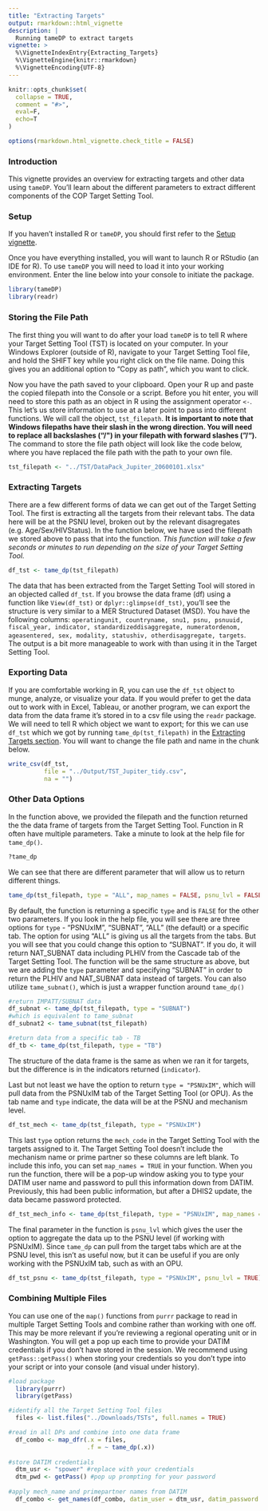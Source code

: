 ```yaml
---
title: "Extracting Targets"
output: rmarkdown::html_vignette
description: |
  Running tameDP to extract targets
vignette: >
  %\VignetteIndexEntry{Extracting_Targets}
  %\VignetteEngine{knitr::rmarkdown}
  %\VignetteEncoding{UTF-8}
---
```


```r
knitr::opts_chunk$set(
  collapse = TRUE,
  comment = "#>",
  eval=F, 
  echo=T
)

options(rmarkdown.html_vignette.check_title = FALSE)
```

### Introduction

This vignette provides an overview for extracting targets and other data using `tameDP`. You'll learn about the different parameters to extract different components of the COP Target Setting Tool.

### Setup

If you haven't installed R or `tameDP`, you should first refer to the [Setup vignette](setup.html).

Once you have everything installed, you will want to launch R or RStudio (an IDE for R). To use `tameDP` you will need to load it into your working environment. Enter the line below into your console to initiate the package.

```r
library(tameDP)
library(readr)
```

### Storing the File Path

The first thing you will want to do after your load `tameDP` is to tell R where your Target Setting Tool (TST) is located on your computer. In your Windows Explorer (outside of R), navigate to your Target Setting Tool file, and hold the SHIFT key while you right click on the file name. Doing this gives you an additional option to "Copy as path", which you want to click. 

Now you have the path saved to your clipboard. Open your R up and paste the copied filepath into the Console or a script. Before you hit enter, you will need to store this path as an object in R using the assignment operator `<-`. This let's us store information to use at a later point to pass into different functions. We will call the object, `tst_filepath`.  **It is important to note that Windows filepaths have their slash in the wrong direction. You will need to replace all backslashes ("/\") in your filepath with forward slashes ("/").** The command to store the file path object will look like the code below, where you have replaced the file path with the path to your own file.

```r
tst_filepath <- "../TST/DataPack_Jupiter_20600101.xlsx"
```

### Extracting Targets

There are a few different forms of data we can get out of the Target Setting Tool. The first is extracting all the targets from their relevant tabs. The data here will be at the PSNU level, broken out by the relevant disagregates (e.g. Age/Sex/HIVStatus). In the function below, we have used the filepath we stored above to pass that into the function. *This function will take a few seconds or minutes to run depending on the size of your Target Setting Tool.* 

```r
df_tst <- tame_dp(tst_filepath)
```

The data that has been extracted from the Target Setting Tool will stored in an objected called `df_tst`. If you browse the data frame (df) using a function like `View(df_tst)` or `dplyr::glimpse(df_tst)`, you'll see the structure is very similar to a MER Structured Dataset (MSD). You have the following columns: `operatingunit, countryname, snu1, psnu, psnuuid, fiscal_year, indicator, standardizeddisaggregate, numeratordenom, ageasentered, sex, modality, statushiv, otherdisaggregate, targets`. The output is a bit more manageable to work with than using it in the Target Setting Tool.

### Exporting Data

If you are comfortable working in R, you can use the `df_tst` object to munge, analyze, or visualize your data. If you would prefer to get the data out to work with in Excel, Tableau, or another program, we can export the data from the data frame it's stored in to a csv file using the `readr` package. We will need to tell R which object we want to export; for this we can use `df_tst` which we got by running `tame_dp(tst_filepath)` in the [Extracting Targets section](extracting-targets). You will want to change the file path and name in the chunk below.

```r
write_csv(df_tst,
          file = "../Output/TST_Jupiter_tidy.csv",
          na = "")

```

### Other Data Options

In the function above, we provided the filepath and the function returned the the data frame of targets from the Target Setting Tool. Function in R often have multiple parameters. Take a minute to look at the help file for `tame_dp()`.

```r
?tame_dp
```

We can see that there are different parameter that will allow us to return different things.

```r
tame_dp(tst_filepath, type = "ALL", map_names = FALSE, psnu_lvl = FALSE)
```

By default, the function is returning a specific `type` and is `FALSE` for the other two parameters. If you look in the help file, you will see there are three options for `type` - "PSNUxIM", "SUBNAT", "ALL" (the default) or a specific tab. The option for using "ALL" is giving us all the targets from the tabs. But you will see that you could change this option to "SUBNAT". If you do, it will return NAT_SUBNAT data including PLHIV from the Cascade tab of the Target Setting Tool. The function will be the same structure as above, but we are adding the `type` parameter and specifying "SUBNAT" in order to return the PLHIV and NAT_SUBNAT data instead of targets. You can also utilize `tame_subnat()`, which is just a wrapper function around `tame_dp()`

```r
#return IMPATT/SUBNAT data
df_subnat <- tame_dp(tst_filepath, type = "SUBNAT")
#which is equivalent to tame_subnat 
df_subnat2 <- tame_subnat(tst_filepath)

#return data from a specific tab - TB
df_tb <- tame_dp(tst_filepath, type = "TB")
```


The structure of the data frame is the same as when we ran it for targets, but the difference is in the indicators returned (`indicator`).

Last but not least we have the option to return `type = "PSNUxIM"`, which will pull data from the PSNUxIM tab of the Target Setting Tool (or OPU). As the tab name and `type` indicate, the data will be at the PSNU and mechanism level.

```r
df_tst_mech <- tame_dp(tst_filepath, type = "PSNUxIM")
```

This last `type` option returns the `mech_code` in the Target Setting Tool with the targets assigned to it. The Target Setting Tool doesn't include the mechanism name or prime partner so these columns are left blank. To include this info, you can set `map_names = TRUE` in your function. When you run the function, there will be a pop-up window asking you to type your DATIM user name and password to pull this information down from DATIM. Previously, this had been public information, but after a DHIS2 update, the data became password protected.

```r
df_tst_mech_info <- tame_dp(tst_filepath, type = "PSNUxIM", map_names = TRUE)
```

The final parameter in the function is `psnu_lvl` which gives the user the option to aggregate the data up to the PSNU level (if working with PSNUxIM). Since `tame_dp` can pull from the target tabs which are at the PSNU level, this isn't as useful now, but it can be useful if you are only working with the PSNUxIM tab, such as with an OPU.

```r
df_tst_psnu <- tame_dp(tst_filepath, type = "PSNUxIM", psnu_lvl = TRUE)
```

### Combining Multiple Files

You can use one of the `map()` functions from `purrr` package to read in multiple Target Setting Tools and combine rather than working with one off. This may be more relevant if you're reviewing a regional operating unit or in Washington. You will get a pop up each time to provide your DATIM credentials if you don't have stored in the session. We recommend using `getPass::getPass()` when storing your credentials so you don't type into your script or into your console (and visual under history).

``` r
#load package
  library(purrr)
  library(getPass)

#identify all the Target Setting Tool files
  files <- list.files("../Downloads/TSTs", full.names = TRUE)

#read in all DPs and combine into one data frame
  df_combo <- map_dfr(.x = files,
                      .f = ~ tame_dp(.x))
                    
#store DATIM credentials
  dtm_usr <- "spower" #replace with your credentials
  dtm_pwd <- getPass() #pop up prompting for your password
  
#apply mech_name and primepartner names from DATIM
  df_combo <- get_names(df_combo, datim_user = dtm_usr, datim_password = dtm_pwd)
```

